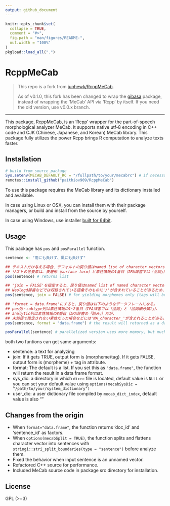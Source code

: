 ```yaml
---
output: github_document
---
```


<!-- README.md is generated from README.Rmd. Please edit that file -->

```r
knitr::opts_chunk$set(
  collapse = TRUE,
  comment = "#>",
  fig.path = "man/figures/README-",
  out.width = "100%"
)
pkgload::load_all(".")
```

# RcppMeCab

<!-- badges: start -->
<!-- badges: end -->

> This repo is a fork from [junhewk/RcppMeCab](https://github.com/junhewk/RcppMeCab).
>
> As of v0.1.0, this fork has been changed to wrap the [gibasa](https://github.com/paithiov909/gibasa) package, instead of wrapping the 'MeCab' API via 'Rcpp' by itself. If you need the old version, use v0.0.x branch.

---

This package, RcppMeCab, is an 'Rcpp' wrapper for the part-of-speech morphological analyzer MeCab. It supports native utf-8 encoding in C++ code and CJK (Chinese, Japanese, and Korean) MeCab library. This package fully utilizes the power Rcpp brings R computation to analyze texts faster.

## Installation

```r
# build from source package
Sys.setenv(MECAB_DEFAULT_RC = "/fullpath/to/your/mecabrc") # if necessary
remotes::install_github("paithiov909/RcppMeCab")
```

To use this package requires the MeCab library and its dictionary installed and available.

In case using Linux or OSX, you can install them with their package managers, or build and install from the source by yourself.

In case using Windows, use installer [built for 64bit](https://github.com/ikegami-yukino/mecab/releases/tag/v0.996.2).

## Usage

This package has `pos` and `posParallel` function.

```r
sentence <- "雨にも負けず、風にも負けず"

## テキストだけ与える場合、デフォルトの戻り値はnamed list of character vectors.
## リストの各要素は、表層形（surface form）と素性情報の1番目（IPA辞書では「品詞」）を'/'で区切ってつなげた文字列ベクトルになる。
pos(sentence) # returns list

## 'join = FALSE'を指定すると、戻り値はnamed list of named character vectorsになる。
## Neologd辞書などでは収録されている語彙そのものに'/'が含まれていることがあるため、使用ケースによって使い分けるとよい。
pos(sentence, join = FALSE) # for yielding morphemes only (tags will be given on the vector names)

## 'format = data.frame'にすると、戻り値は以下のようなデータフレームになる。
## pos列・subtype列は素性情報の1~2番目（IPA辞書では「品詞」と「品詞細分類1」）、
## analytic列は素性情報の8番目（IPA辞書の「読み」）だが、
## 未知語で推定されない素性だった場合などには'NA_character_'が含まれることがある。
pos(sentence, format = "data.frame") # the result will returned as a data frame format

posParallel(sentence) # parallelized version uses more memory, but much faster than the loop in single threading
```

both two funtions can get same arguments:

+ sentence: a text for analyzing
+ join: If it gets TRUE, output form is (morpheme/tag). If it gets FALSE, output form is (morpheme) + tag in attribute.
+ format: The default is a list. If you set this as `"data.frame"`, the function will return the result in a data frame format.
+ sys_dic: a directory in which `dicrc` file is located, default value is `NULL` or you can set your default value using `options(mecabSysDic = "/path/to/your/system_dictionary")`
+ user_dic: a user dictionary file compiled by `mecab_dict_index`, default value is also ""

## Changes from the origin

+ When `format="data.frame"`, the function returns 'doc_id' and 'sentence_id' as factors.
+ When `options(mecabSplit = TRUE)`, the function splits and flattens character vector into sentences with `stringi::stri_split_boundaries(type = "sentence")` before analyze them.
+ Fixed the behavior when input sentence is an unnamed vector.
+ Refactored C++ source for performance.
+ Included MeCab source code in package src directory for installation.

## License

GPL (>=3)

